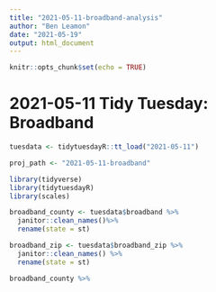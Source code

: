 ```yaml
---
title: "2021-05-11-broadband-analysis"
author: "Ben Leamon"
date: "2021-05-19"
output: html_document
---
```


```r
knitr::opts_chunk$set(echo = TRUE)
```

# 2021-05-11 Tidy Tuesday: Broadband
```r
tuesdata <- tidytuesdayR::tt_load("2021-05-11")
```
```r
proj_path <- "2021-05-11-broadband"
```

```r
library(tidyverse)
library(tidytuesdayR)
library(scales)
```


```r
broadband_county <- tuesdata$broadband %>%
  janitor::clean_names()%>%
  rename(state = st)

broadband_zip <- tuesdata$broadband_zip %>%
  janitor::clean_names() %>%
  rename(state = st)
```

```r
broadband_county %>%
  
```

